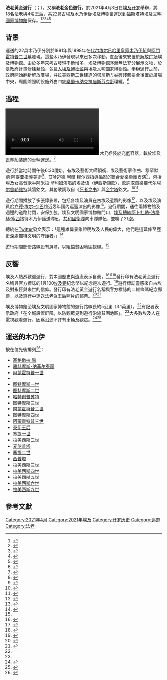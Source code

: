 {{noteTA
|G1=Music
|1=zh-cn:卢克索;zh-tw:路克索;zh-hk:樂蜀;zh-sg:乐蜀
}}
{{Infobox event
| image            = Pharaohs Golden Parade.jpg
| caption          = 遊行官方標誌
| native_name      = موكب المومياوات الملكية
| native_name_lang = arz
| date             = {{start date|2021|4|3}}
| location         = {{Flag|Egypt}}[[开罗|开罗]]
| venue            = [[埃及博物館|埃及博物館]]、[[埃及文明國家博物館|埃及文明國家博物館]]
}}
'''法老黃金遊行'''（{{lang-arz|موكب المومياوات الملكية}}；{{lang-en|Pharaohs' Golden Parade}}），又稱'''法老金色遊行'''，於2021年4月3日在[[埃及|埃及]][[开罗|开罗]]舉辦，將18名[[法老|法老]]與4名王后，共22具[[古埃及|古埃及]][[木乃伊|木乃伊]]從[[埃及博物館|埃及博物館]]運送到[[福斯塔特|福斯塔特]][[埃及文明國家博物館|埃及文明國家博物館]]保存。<ref>{{cite web |title=Pharaohs’ Golden Parade |url=https://egymonuments.gov.eg/en/events/pharaohs-golden-parade |website=埃及旅遊及文物部 |accessdate=2021-04-07 |archive-date=2021-04-11 |archive-url=https://web.archive.org/web/20210411030509/https://egymonuments.gov.eg/en/events/pharaohs-golden-parade |dead-url=no }}</ref><ref>{{cite news |title=“法老的黄金游行” 22具古埃及法老木乃伊“搬家” |url=https://world.huanqiu.com/article/42a0JoaXw0M |agency=环球网 |date=2021-04-04 |accessdate=2021-04-07 |archive-date=2021-04-04 |archive-url=https://web.archive.org/web/20210404010712/https://world.huanqiu.com/article/42a0JoaXw0M |dead-url=no }}</ref><ref>{{cite news |title=埃及举行“法老的黄金游行” 22具古埃及王室木乃伊迁址 |url=https://finance.sina.com.cn/tech/2021-04-04/doc-ikmyaawa6162182.shtml |agency=新浪网 |date=2021-04-04 |accessdate=2021-04-07 |archive-date=2021-08-01 |archive-url=https://web.archive.org/web/20210801133421/https://finance.sina.com.cn/tech/2021-04-04/doc-ikmyaawa6162182.shtml |dead-url=no }}</ref><ref>{{cite news |title=埃及隆重举办盛大“法老金色游行” |url=https://finance.sina.com.cn/tech/2021-04-04/doc-ikmxzfmk3152458.shtml |agency=新浪网 |date=2021-04-04 |accessdate=2021-04-07 |archive-date=2021-04-04 |archive-url=https://web.archive.org/web/20210404010701/https://finance.sina.com.cn/tech/2021-04-04/doc-ikmxzfmk3152458.shtml |dead-url=no }}</ref><ref>{{cite news |title=埃及法老黃金遊行 22具皇家木乃伊搬新家[影] |url=https://www.cna.com.tw/news/aopl/202104040055.aspx |agency=中央社 |date=2021-04-07 |accessdate=2021-04-07 |archive-date=2021-04-13 |archive-url=https://web.archive.org/web/20210413030835/https://www.cna.com.tw/news/aopl/202104040055.aspx |dead-url=no }}</ref>

== 背景 ==
運送的22具木乃伊分別於1881年與1898年在[[代尔埃尔巴哈里|代尔埃尔巴哈里]][[DB320|皇家木乃伊坑]]與[[KV35|阿門霍特普二世墓]]發現。這些木乃伊發現以來已多次移動，直至後來安置於[[解放广场|解放广场]]埃及博物館。由於多年來考古發現不斷增多，埃及博物館逐漸無法充分展示文物，於是政府計畫修建新館，包括[[大埃及博物馆|大埃及博物馆]]與埃及文明國家博物館。舉辦遊行之前，政府開始翻新解放廣場，將[[拉美西斯二世|拉美西斯二世]]建造的[[塔尼斯|塔尼斯]][[方尖碑|方尖碑]]殘骸拼合後置於廣場中央，周圍除照明設施外由四隻[[樂蜀|樂蜀]][[卡纳克神庙|卡纳克神庙]][[斯芬克斯|斯芬克斯]]環繞。<ref>{{cite web|title=Photos: Tahrir Square lights up in final stage of development project|url=https://egyptindependent.com/photos-tahrir-square-lights-up-in-final-stage-of-development-project/|website=Egypt Independant|access-date=2021-04-05|archive-date=2021-04-10|archive-url=https://web.archive.org/web/20210410060433/https://egyptindependent.com/photos-tahrir-square-lights-up-in-final-stage-of-development-project/|dead-url=no}}</ref>

== 過程 ==
[[File:Royal_mummies_moved_to_Cairo_museum_in_'Golden_Parade'_-_News_360_Tv.webm|thumb]]
木乃伊裝於充[[氮氣|氮]]容器，載於埃及喪葬船裝飾的車輛運送。<ref name=Yetikyel>{{cite web |url=https://www.smithsonianmag.com/smart-news/why-egypt-paraded-22-ancient-pharaohs-through-streets-cairo-180977430/ |title=Why Egypt Paraded 22 Ancient Pharaohs Through the Streets of Cairo |last=Yetikyel |first=Gia |date=2021-04-06 |website=smithsonianmag.com |publisher=Smithsonian Institution |access-date=2021-04-19 |archive-date=2021-04-28 |archive-url=https://web.archive.org/web/20210428173536/https://www.smithsonianmag.com/smart-news/why-egypt-paraded-22-ancient-pharaohs-through-streets-cairo-180977430/ |dead-url=no }}</ref>

遊行於當地時間午後6:30開始。有埃及藝術大師{{link-ar|纳迪尔·阿巴西|نادر_عباسي}}領銜、埃及藝術家{{link-ar|希沙姆·纳齐赫|هشام_نزيه}}作曲、穆罕默德·阿提亚指導美術<ref>{{cite web|url=https://www.thenationalnews.com/mena/egypt/egyptian-production-designer-mohamed-attia-says-mummies-parade-a-career-highlight-1.1209139|title=Egyptian production designer Mohamed Attia says mummies parade a career highlight|author=Nada El Sawy|publisher=[[國家報_(阿聯)|The National]]|date=2021-04-23|access-date=2021-12-18|archive-date=2021-11-24|archive-url=https://web.archive.org/web/20211124112653/https://www.thenationalnews.com/mena/egypt/egyptian-production-designer-mohamed-attia-says-mummies-parade-a-career-highlight-1.1209139|dead-url=no}}</ref>、艾哈迈德·阿爾·穆尔西指導攝影的聯合愛樂樂團表演<ref>{{cite web|url=https://english.ahram.org.eg/NewsContent/5/35/409042/Arts--Culture/Stage--Street/Egyptian-artists-honoured-at-Cairo-Opera-House-for.aspx|title=Egyptian artists honoured at Cairo Opera House for taking part in Golden Parade|date=2021-04-12|publisher=Ahram Online|access-date=2021-12-18|archive-date=2021-11-24|archive-url=https://web.archive.org/web/20211124112653/https://english.ahram.org.eg/NewsContent/5/35/409042/Arts--Culture/Stage--Street/Egyptian-artists-honoured-at-Cairo-Opera-House-for.aspx|dead-url=no}}</ref>，包括埃及女高音歌手阿米拉·萨利姆演唱的[[埃及语|埃及语]]〈[[伊西斯|伊西斯]]頌歌〉，歌詞取自樂蜀[[代尔埃尔舍勒维特|代尔埃尔舍勒维特]]城牆銘文，其他歌詞取自《[[死者之书|死者之书]]》與[[金字塔|金字塔]]銘文。<ref>{{cite web|title=Egypt’s Soprano Amira Selim dazzles the world with exceptional performance in Pharaohs’ Golden Parade|url=https://www.egypttoday.com/Article/4/100490/Egypt%E2%80%99s-Soprano-Amira-Selim-dazzles-the-world-with-exceptional-performance|website=Egypt Today|access-date=2021-04-05|archive-date=2021-04-08|archive-url=https://web.archive.org/web/20210408124822/https://www.egypttoday.com/Article/4/100490/Egypt%E2%80%99s-Soprano-Amira-Selim-dazzles-the-world-with-exceptional-performance|dead-url=no}}</ref><ref>{{cite web|title=All you need to know about “Pharaohs Golden Parade” breathtaking symphony (Video)|url=https://see.news/pharaohs-golden-parade-symphony/|website=Sada El Balad|access-date=2021-04-05|archive-date=2021-04-10|archive-url=https://web.archive.org/web/20210410060508/https://see.news/pharaohs-golden-parade-symphony/|dead-url=no}}</ref>

遊行期間播放了多張錄影帶，包括各埃及演員在古埃及遺蹟的影像<ref>{{cite web|title=Egyptian celebrities steal mummies show in Cairo|url=https://www.arabnews.com/node/1837606/lifestyle|website=Arab News|access-date=2021-04-05|archive-date=2021-04-11|archive-url=https://web.archive.org/web/20210411061626/https://www.arabnews.com/node/1837606/lifestyle|dead-url=no}}</ref>，以及埃及演員[[哈立德·埃尔-奈巴维|哈立德·埃尔-奈巴维]]近幾年國內巡迴演出的影像<ref>{{cite web|title=Video: Khaled el-Nabawy showcases recent developments of archaeologist sites in Egypt|url=https://www.egypttoday.com/Article/4/100485/Video-Khaled-el-Nabawy-showcases-recent-developments-of-archaeologist-sites|website=Egypt Today|access-date=2021-04-05|archive-date=2021-04-10|archive-url=https://web.archive.org/web/20210410060728/https://www.egypttoday.com/Article/4/100485/Video-Khaled-el-Nabawy-showcases-recent-developments-of-archaeologist-sites|dead-url=no}}</ref>。遊行期間，通往兩博物館及週邊的道路封閉，安保加強。埃及文明國家博物館門口，[[埃及總統列表|埃及總統]][[阿卜杜勒-法塔赫·塞西|阿卜杜勒-法塔赫·塞西]]接待木乃伊護送隊伍，[[共和國衛隊_(埃及)|共和國衛隊]]向車隊隊伍，並鳴了21[[敬礼#礼炮|砲]]。

總統在[[Twitter|Twitter]]發文表示：「這種雄偉景象證明埃及人民的偉大，他們是這延伸至歷史深處獨特文明的守護者。」<ref>{{Cite web|date=2021-04-04|title=Egypt's Pharaohs' Golden Parade: A majestic journey that history will forever record|url=https://www.egypttoday.com/Article/4/100469/Egypt’s-Pharaohs-Golden-Parade-A-majestic-journey-that-history-will|access-date=2021-09-05|website=Egypt Today|archive-date=2021-11-19|archive-url=https://web.archive.org/web/20211119084216/https://www.egypttoday.com/Article/4/100469/Egypt%E2%80%99s-Pharaohs-Golden-Parade-A-majestic-journey-that-history-will|dead-url=no}}</ref>

遊行期間部份路線設有屏障，以阻擋貧困地區視線。<ref name=Yetikyel />

==反響==
埃及人熱烈歡迎遊行，對本國歷史與遺產表示自豪，<ref>{{Cite web|date=2021-04-07|title=In Egypt, a motorcade of mummies says more about the modern nation than the ancient past|url=https://www.apollo-magazine.com/royal-mummies-parade-egypt/|url-status=no|access-date=2021-09-24|website=Apollo Magazine|language=en-US|archive-date=2021-12-18|archive-url=https://web.archive.org/web/20211218162625/https://www.apollo-magazine.com/royal-mummies-parade-egypt/}}</ref><ref>{{Cite web|last=Alaina|title=The last parade of the Pharaohs made the Egyptians proud of their country|url=https://thearabposts.com/the-last-parade-of-the-pharaohs-made-the-egyptians-proud-of-their-country/|access-date=2021-09-24|website=https://thearabposts.com/|language=en-US|archive-date=2021-12-18|archive-url=https://web.archive.org/web/20211218162620/https://thearabposts.com/the-last-parade-of-the-pharaohs-made-the-egyptians-proud-of-their-country/|dead-url=no}}</ref><ref>{{Cite web|title=Culture, Tourism Ministers honour Royal Mummies Parade line-up|url=https://dailynewsegypt.com/2021/04/14/culture-tourism-ministers-honour-royal-mummies-parade-line-up/|url-status=no|access-date=2021-09-24|website=dailynewsegypt.com|archive-date=2021-04-15|archive-url=https://web.archive.org/web/20210415085640/https://dailynewsegypt.com/2021/04/14/culture-tourism-ministers-honour-royal-mummies-parade-line-up/}}</ref>{{link-en|財政部 (埃及)|Ministry of Finance (Egypt)|財政部}}發行印有法老黃金遊行名稱與官方標誌的1與100[[埃及鎊|埃及鎊]]紀念幣以紀念是次遊行。<ref>{{Cite web|title=Egypt issues commemorative coin to mark Pharaohs' Golden Parade - Politics - Egypt|url=https://english.ahram.org.eg/News/418408.aspx|access-date=2021-09-05|website=Ahram Online|language=en|archive-date=2021-12-18|archive-url=https://web.archive.org/web/20211218162620/https://english.ahram.org.eg/News/418408.aspx|dead-url=no}}</ref>遊行標誌靈感來自古埃及對永恆與來世的信仰。{{link-en|通訊暨資訊科技部 (埃及)|Ministry of Communications and Information Technology (Egypt)|通訊暨資訊科技部}}發行印有法老黃金遊行名稱與官方標誌的二維條碼紀念郵票，以及遊行中運送法老及王后照片的郵票。<ref>{{Cite web|title=Ministry of Communications and Information Technology|url=https://mcit.gov.eg/en/Media_Center/Press_Room/Press_Releases/63281|access-date=2021-09-24|website=mcit.gov.eg|archive-date=2021-12-18|archive-url=https://web.archive.org/web/20211218162654/https://mcit.gov.eg/en/Media_Center/Press_Room/Press_Releases/63281|dead-url=no}}</ref><ref>{{Cite web|date=2021-04-03|title=Photos: Egypt issues a set of postage stamps to commemorate the royal mummies parade|url=https://www.egyptindependent.com/photos-egypt-issues-a-set-of-postage-stamps-to-commemorate-the-royal-mummies-parade/|access-date=2021-09-24|website=Egypt Independent|language=en-US|archive-date=2021-12-18|archive-url=https://web.archive.org/web/20211218162649/https://www.egyptindependent.com/photos-egypt-issues-a-set-of-postage-stamps-to-commemorate-the-royal-mummies-parade/|dead-url=no}}</ref>

埃及博物館至埃及文明國家博物館的遊行路線長約5公里（3.1英里）。<ref name=":0" />有記者表示政府「在全城設置屏障，以防觀眾見到遊行沿線貧困地區」。<ref name="Yetikyel" />大多數埃及人在電視觀看遊行，因爲沿途不許有車輛及觀眾。<ref>{{Cite news|title=Cairo's mummies get a new home. And a grand procession on the way.|language=en-US|work=Washington Post|url=https://www.washingtonpost.com/world/2021/04/03/egypt-mummies-procession-museum-cairo/|access-date=2021-09-24|issn=0190-8286|archive-date=2021-04-23|archive-url=https://web.archive.org/web/20210423184601/https://www.washingtonpost.com/world/2021/04/03/egypt-mummies-procession-museum-cairo/|dead-url=no}}</ref><ref>{{Cite web|title=The Pharaohs' Golden Parade: A befitting tribute - Opinion|url=https://english.ahram.org.eg/NewsContent/4/0/410520/Opinion/The-Pharaohs%E2%80%99-Golden-Parade-A-befitting-tribute.aspx|access-date=2021-09-24|website=Ahram Online|language=en|archive-date=2021-12-18|archive-url=https://web.archive.org/web/20211218165736/https://english.ahram.org.eg/NewsContent/4/0/410520/Opinion/The-Pharaohs%E2%80%99-Golden-Parade-A-befitting-tribute.aspx|dead-url=no}}</ref>

== 運送的木乃伊 ==
按在位先後排列<ref name=":0">{{cite web|title=Egypt mummies pass through Cairo in ancient rulers' parade|url=https://www.bbc.com/news/world-middle-east-56508475|website=BBC|access-date=2021-04-05|archive-date=2021-04-14|archive-url=https://web.archive.org/web/20210414140638/https://www.bbc.com/news/world-middle-east-56508475|dead-url=no}}</ref>：
{{div col|colwidth=30em}}
* [[塞格嫩拉·陶|塞格嫩拉·陶]]
* [[雅赫摩斯-纳菲尔泰丽|雅赫摩斯-纳菲尔泰丽]]
* [[阿蒙霍特普一世|阿蒙霍特普一世]]
* {{link-en|雅赫摩斯-美麗塔蒙|Ahmose-Meritamun}}
* [[图特摩斯一世|图特摩斯一世]]
* [[图特摩斯二世|图特摩斯二世]]
* [[哈特谢普苏特|哈特谢普苏特]]
* [[图特摩斯三世|图特摩斯三世]]
* [[阿蒙霍特普二世|阿蒙霍特普二世]]
* [[图特摩斯四世|图特摩斯四世]]
* [[阿蒙霍特普三世|阿蒙霍特普三世]]
* [[泰伊王后|泰伊王后]]
* [[塞提一世|塞提一世]]
* [[拉美西斯二世|拉美西斯二世]]
* [[麦伦普塔|麦伦普塔]]
* [[塞提二世|塞提二世]]
* [[西普塔|西普塔]]
* [[拉美西斯三世|拉美西斯三世]]
* [[拉美西斯四世|拉美西斯四世]]
* [[拉美西斯五世|拉美西斯五世]]
* [[拉美西斯六世|拉美西斯六世]]
* [[拉美西斯九世|拉美西斯九世]]
{{div col end}}

== 參考文獻 ==
{{reflist|30em}}

[[Category:2021年4月|Category:2021年4月]]
[[Category:2021年埃及|Category:2021年埃及]]
[[Category:开罗历史|Category:开罗历史]]
[[Category:巡遊|Category:巡遊]]
[[Category:法老|Category:法老]]